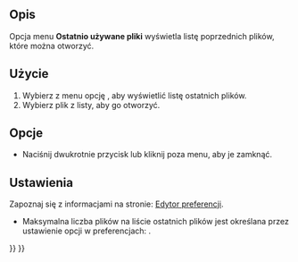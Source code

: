 <languages/>

{{Docnav/pl
|[[Std_Open/pl|Otwórz]]
|[[Std_CloseActiveWindow/pl|Zamknij]]
|[[Std_File_Menu/pl|Menu Plik]]
|IconL=Std_Open.svg
|IconR=Std_CloseActiveWindow.svg
|IconC=Freecad.svg
}}

<!--Empty=1 to suppress icon-->
{{GuiCommand/pl
|Name=Std RecentFiles
|Name/pl=Std: Ostatnio używane pliki
|Empty=1
|MenuLocation=Plik → Ostatnio otwierane
|Workbenches=wszystkie
|SeeAlso=[[Std_Open/pl|Otwórz]], [[Std_Import/pl|Importuj]]
}}

<span id="Description"></span>
==Opis==

Opcja menu ''' Ostatnio używane pliki''' wyświetla listę poprzednich plików, które można otworzyć.

<span id="Usage"></span>
==Użycie==

# Wybierz z menu opcję {{MenuCommand|Plik → Ostatnio otwierane}}, aby wyświetlić listę ostatnich plików.
# Wybierz plik z listy, aby go otworzyć.

<span id="Options"></span>
==Opcje==

* Naciśnij dwukrotnie przycisk {{KEY|Esc}} lub kliknij poza menu, aby je zamknąć.

<span id="Preferences"></span>
==Ustawienia==

Zapoznaj się z informacjami na stronie: [[Preferences_Editor/pl|Edytor preferencji]].

* Maksymalna liczba plików na liście ostatnich plików jest określana przez ustawienie opcji w preferencjach: {{MenuCommand|Edycja→ Preferencje ... → Ogólne → Ogólne → Rozmiar listy ostatnio używanych plików}}.


{{Docnav/pl
|[[Std_Open/pl|Otwórz]]
|[[Std_CloseActiveWindow/pl|Zamknij]]
|[[Std_File_Menu/pl|Menu Plik]]
|IconL=Std_Open.svg
|IconR=Std_CloseActiveWindow.svg
|IconC=Freecad.svg
}}

{{Std_Base_navi{{#translation:}}}}
{{Userdocnavi{{#translation:}}}}